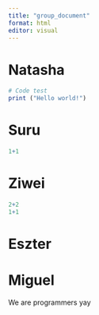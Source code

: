 ```yaml
---
title: "group_document"
format: html
editor: visual
---
```


# Natasha
```r
# Code test
print ("Hello world!")

```

# Suru

```r
1+1
```

# Ziwei

```r
2+2
1+1
```

# Eszter

# Miguel

We are programmers yay

```r

```

```r

```
